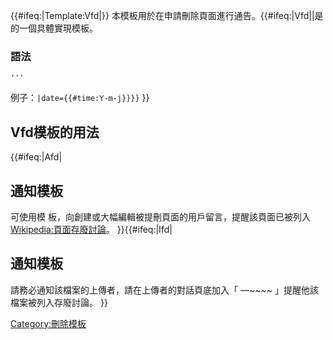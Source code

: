 <noinclude>{{template doc page viewed directly|[[模板:Vfd|Vfd]]系列}}</noinclude><includeonly>
{{#ifeq:{{FULLPAGENAME}}|Template:Vfd|{{Twinkle standard installation}}}}
{{Bot use warning|bot=[[User:A2093064-bot]]}}</includeonly>
{{NoteTA/MediaWiki}}
<!-- 在本行下編輯模板說明 -->
本模板用於在申請刪除頁面進行通告。{{#ifeq:{{BASEPAGENAME}}|Vfd||是{{tl|vfd}}的一個具體實現模板。
{{VfdDoc}}
=== 語法 ===
 '''<code>{{tnull|{{BASEPAGENAME}}|<nowiki>在這裡輸入理由|date=提刪日期</nowiki>}}</code>
{{red|※理由和date参数雖可省略，但建議寫全以讓社群能更快了解和方便找到讨论位置。}}

例子：<code>{{tnull|{{BASEPAGENAME}}|{{#switch:{{BASEPAGENAME}}
    |Afd|Cfd = 非百科內容
    |Ifd = 違反合理使用方針
    |Tfd = 过时模板
    |Ufd = 推销广告
    |Mfd = 违反隐私政策
    |Rfd = 沒有意義的重定向
}}<nowiki>|date=</nowiki>{{#time:Y-m-j}}}}</code>
}} <!-- 結束#ifeq -->

== Vfd模板的用法 ==
{{Vfd/usage}}

{{#ifeq:{{BASEPAGENAME}}|Afd|
== 通知模板 ==
可使用{{Tls|AFDNote}}模 板，向創建或大幅編輯被提刪頁面的用戶留言，提醒該頁面已被列入[[Wikipedia:頁面存廢討論]]。
}}{{#ifeq:{{BASEPAGENAME}}|Ifd|
== 通知模板 ==
請務必通知該檔案的上傳者，請在上傳者的對話頁底加入「 {{Tls|idw|File:檔案名稱}}<nowiki>—~~~~</nowiki> 」提醒他該檔案被列入存廢討論。
}}<includeonly>
<!-- 本行下加入模板的分類 -->
[[Category:刪除模板]]
</includeonly>